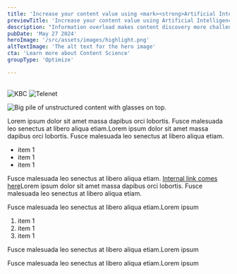 ```yaml
---
title: 'Increase your content value using <mark><strong>Artificial Intelligence</strong></mark>'
previewTitle: 'Increase your content value using Artificial Intelligence'
description: "Information overload makes content discovery more challenging than ever. Businesses face the daunting task of managing large volumes of content and <mark><strong>maximizing value</strong></mark> for customers. However, recent AI evolutions provide you with a new kind of tool in your toolbox which can help you to extract value from your content in new and innovative ways."
pubDate: 'May 27 2024'
heroImage: '/src/assets/images/highlight.png'
altTextImage: 'The alt text for the hero image'
cta: 'Learn more about Content Science'
groupType: 'Optimize'

---
```


<HeroHeader 
	headline={frontmatter.title}
    text={frontmatter.description}
    backgroundImage={frontmatter.heroImage} >	
	<Customers headline="Customers we advised on Content Science">
		<Image src={kbc} alt="KBC" class="h-10 w-auto"/>
		<Image src={telenet} alt="Telenet" class="h-10 w-auto"/>
	</Customers> 
</HeroHeader>

<TeaserWithImage 
	headline="70% of all content in your organization is unstructured. How can you maximize its value?"
	description="Today, managing the lifecycle of vast amounts of unstructured content poses a significant challenge for businesses. Without a standardized approach to content governance, efficiency issues arise, leading to time-consuming and costly processes. Content teams typically struggles with content that is siloed, unstructured, and difficult to access.<br /><br />At the same time, customers have a hard time finding the right information across your digital channels.<br /><br />The solution? Apply the power of a Large Language Model (LLM) and related technologies to your content, right? But how can you ensure customers get a qualitative experience, including accurate and up-to-date information? LLMs on their own fall short, since they often miss domain knowledge and come up with inaccurate information...<br /><br />That's where <strong>Content Science</strong> comes in.">
	<Image src={content_pile} alt="Big pile of unstructured content with glasses on top." width={512} height={512} class="rounded-xl" />
</TeaserWithImage>

<TilesContainer 
    headline="How can Content Science help?"
    description="Technologies like Generative AI are not a magic bullet: without a centralized content governance process, additional enrichment to content or context classification, the output of Generative AI models tends not to be suitable for high-end production use cases. The discipline of Content Science therefore focuses on harnessing unstructured content within your organization to its fullest potential by optimizing its lifecycle for AI use cases.">
    <SmallTile 
		headline="Infuse up-to-date domain knowledge"
		description="Provide LLMs with extra context by feeding in your organizational content." >
    </SmallTile>
    <SmallTile 
		headline="Improve accurary and reduce hallucinations"
		description="Enforce more accurate LLM ouputs by limiting its scope to your own private knowledge base." >
    </SmallTile>
    <SmallTile 
		headline="Reduce hallucinations"
		description="natoque penatibus et magnis dis parturient montes, nascetur ridiculus mus." >
    </SmallTile>
</TilesContainer>
  
<Highlight 
	title="In the picture"
	text="Lorem ipsum dolor sit amet massa dapibus orci lobortis. Fusce malesuada leo senectus at libero aliqua etiam.Lorem ipsum dolor sit amet massa dapibus orci lobortis. Fusce malesuada leo senectus at libero aliqua etiam."
	image='/src/assets/images/highlight.png'
	buttonText="discover"
	/>

<Faq headline="Questions we usually get">
	<FaqQuestion
		headline="Can you help me with services for development only?"
		headlineTag="h3"> 
		<p>Lorem ipsum dolor sit amet massa dapibus orci lobortis. Fusce malesuada leo senectus at libero aliqua etiam.Lorem ipsum dolor sit amet massa dapibus orci lobortis. Fusce malesuada leo senectus at libero aliqua etiam.</p>
    	<ul> 
			<li>item 1</li>
			<li>item 1</li>
			<li>item 1</li>
		</ul>
	</FaqQuestion>
	<FaqQuestion 
		headline="Can you help me with services for development only?"
		headlineTag="h3" >
		<p>Fusce malesuada leo senectus at libero aliqua etiam. <a href="#internal link">Internal link comes here</a>Lorem ipsum dolor sit amet massa dapibus orci lobortis. Fusce malesuada leo senectus at libero aliqua etiam.</p>
	</FaqQuestion>
	<FaqQuestion 
		headline="What makes you different from other agencies?" >
		<p>Fusce malesuada leo senectus at libero aliqua etiam.Lorem ipsum</p>
    	<ol> 
			<li>item 1</li>
			<li>item 1</li>
			<li>item 1</li>
		</ol>
	</FaqQuestion>
	<FaqQuestion 
		headline="Can you support my in-house team?">
		<p>Fusce malesuada leo senectus at libero aliqua etiam.Lorem ipsum</p>
	</FaqQuestion>
	<FaqQuestion 
		headline="Do you work for startups?">
		<p>Fusce malesuada leo senectus at libero aliqua etiam.Lorem ipsum</p>
	</FaqQuestion>
</Faq>

<InsightsTeaser />

<Quote 
    quote="The new website of L’Echo appeals to a broad audience and boasts extended customisation possibilities for readers, making it more readable and simpler to use. Furthermore, the system allows us to provide new media formats such as videos and infographics, ultimately leading to a more enjoyable customer experience."
    name='Johan Condijts'
    jobtitle="editor"
    profileImage='/src/assets/people/placeholder_small.png'
	class="mt-40"
    /> 